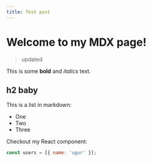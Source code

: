 ```yaml
---
title: Test post
---
```


# Welcome to my MDX page!

> updated

This is some **bold** and _italics_ text.

## h2 baby

This is a list in markdown:

- One
- Two
- Three

Checkout my React component:

```js
const users = [{ name: 'ugur' }];
```

